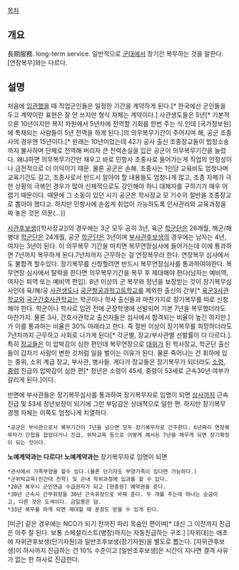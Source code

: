 [[목차]]
== 개요 ==
長期服務. long-term service. 일반적으로 [[군대]]에서 장기간 복무하는 것을 말한다. [연장복무]와는 다르다.
== 설명 ==
처음에 [[임관]]했을 때 직업군인들은 일정한 기간을 계약하게 된다.[* 한국에선 군인들을 두고 계약이란 표현은 잘 안 쓰지만 형식 자체는 계약이다.] 사관생도들은 5년[* 기본적으론 10년이지만 복지 차원에서 5년차에 전역할 기회를 한번 주는 식.인데 [국가정보원]에 특채되는 사람들이 5년 전역을 하게 된다.]의 의무복무기간이 주어지며 해, 공군 조종사의 경우엔 15년이다.[* 원래는 10년이었는데 42기 공사 출신 조종장교들이 법정소송까지 불사하며 단체로 전역해 버리자 큰 전력손실을 입은 공군이 의무복무기간을 늘렸다. 왜냐하면 의무복무기간만 채우고 바로 민항사 조종사로 들어가는게 직업의 안정성이나 금전적으로 더 이익이기 때문. 물론 공군은 손해. 조종사는 1인당 교육비도 엄청나며 교육기간도 길고, 조종사로서 반드시 알아야 할 내용들도 엄청나게 많고, 조종 자체가 극한 상황의 극복인 경우가 많아 신체적으로도 강인해야 하니 대체자를 구하기가 매우 어렵기 때문이다. 때문에 그 소동이 있던 시기 공군은 학사장교 모 기수의 절반을 조종장교로 뽑아야 했다고. 하지만 민항사에 손쉽게 취업이 가능하도록 인사관리와 교육과정을 짜 놓은 것은 의문(...)] 

[[사관후보생]]([학사장교])의 경우에는 3군 모두 공히 3년, 육군 [[ROTC|학군단]]은 26개월, 해군/해병대 [[ROTC|학군단]]은 24개월, 공군 [[ROTC|학군단]]은 3년이며 [[부사관후보생]]의 경우에는 남자는 4년, 여자는 3년이 된다. 이 의무복무 기간을 마치면 복무연장심사에 들어가는데 이에 통과하면 7년까지 복무하게 된다.7년차까지 근무하는 걸 연장복무라 한다. 연장복무 심사에서도 불합격 할수있다. 장기복무를 신청할려면 반드시 복무연장심사를 통과하여야한다. 복무연장 심사에서 탈락을 한다면 의무복무기간을 복무 후 제대해야 한다(남자는 예비역, 여자는 퇴역 또는 예비역 편입).
8년 이상의 군 복무와 정년을 보장받는 것이 장기복무심사인데 육/해/공 [[사관생도]]나 [[공군항공과학고등학교]]를 제외한 출신의 간부[* [[육군3사관학교]]와 [[국군간호사관학교]]는 학군이나 학사 출신들과 마찬가지로 장기복무를 따로 신청해야 한다. 학군이나 학사로 임관 전에 군장학생에 선발되어 기본 7년을 복무했더라도 마찬가지. 물론 3사, 간호사관학교 출신자들은 심사에서 합격되는 비율이 높긴 하지만.]가 이를 통과하는 비율은 30% 아래라고 한다. 즉 절반 이상이 장기복무를 희망하더라도 7년차까지 근무하고 사회로 나가게 된다[* 각군별, 장교/부사관별 선발률이 다 다르다.]. 특히 [[장교]]들은 이 압박감이 심한 편인데 복무연장으로 [[대위]]가 된 학사장교, 학군단 출신들이 갑자기 사람이 변한 것처럼 일을 벌이는 이유가 된다. 물론 죽어나는 건 휘하에 있는 중위, 소위 계급 장교, 부사관, 병사들. 게다가 장교들은 장기복무가 되더라도 [[소령]], [[중령]] 진급의 압박감이 심한 편[* 정년은 소령이 45세, 중령이 53세로 근속30년 여부가 갈리게 된다.]이다. 

반면에 부사관들은 장기복무심사를 통과하여 장기복무자로 임명이 되면 [[상사]]까지 근속진급 및 53세 정년보장이 되기에 그런 부담감은 상대적으로 덜한 편. 하지만 장기복무 경쟁 자체는 이쪽도 엄청나게 치열하다. 
 *공군은 부사관으로서 복무기간이 7년을 넘으면 모두 장기복무자로 간주한다. 6년짜리 연장복무자가 간첩을 잡았다거나 진급, 위탁교육 등으로 어떻게 해서든 7년을 채우게 되면 장기확정이 되는 것이다.

'''노예계약과는 다르다! 노예계약과는 '''
장기복무자로 임명이 되면
 *관사에서 가족부양을 할수 있다.(물론 단기자도 부양가족이 있다면 가능하다.)
 *군위탁교육(민간대 진학) 및 군내 학위과정에 입과를 할 수 있다.
 *20년 복무시 군인연금 수급권자가 되고 [현충원] 예약권을 준다.
 *30년 근속시 간부휘장을 30년 근속휘장으로 바꿔 준다. 두 개를 주는데 하나는 순금이고, 다른 것은 도색이다. 금일봉은 덤.
 *33년 복무를 하게 되면 제대할 때 훈장도 받을 수 있게 된다.


[미군] 같은 경우에는 NCO가 되기 전까진 파리 목숨인 편이며[* 대신 그 이전까지 진급은 아주 잘 된다. 보통 스페셜리스트(병장)까지는 자동진급하는 구조.] [자위대]는 애초에 자위관후보생(단기자원)과 일반조후보생(장기자원)을 별도로 뽑는다. [자위관후보생]이 하사까지 진급하는 건 10% 수준이고 [일반조후보생]은 시간이 지나면 결격 사유가 없는 한 하사로 진급한다. 
